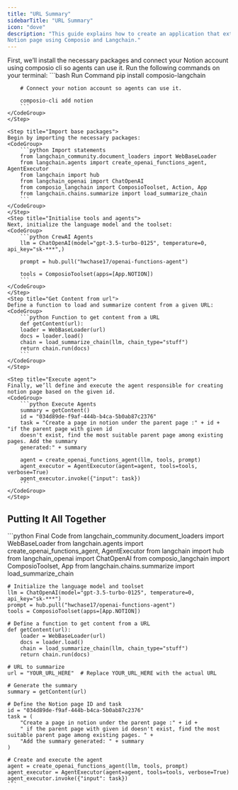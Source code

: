 ```yaml
---
title: "URL Summary"
sidebarTitle: "URL Summary"
icon: "dove"
description: "This guide explains how to create an application that extracts content from a webpage using its URL and writes a summary to a 
Notion page using Composio and Langchain."
---
```



<Steps>
    <Step title="Install packages and Connect tools">
    First, we’ll install the necessary packages and connect your Notion account using composio cli so agents can use it. 
    Run the following commands on your terminal:
    <CodeGroup>
        ```bash Run Command
        pip install composio-langchain

        # Connect your notion account so agents can use it.

        composio-cli add notion
        ```
    </CodeGroup>
    </Step>

    <Step title="Import base packages">
    Begin by importing the necessary packages:
    <CodeGroup>
        ```python Import statements
        from langchain_community.document_loaders import WebBaseLoader
        from langchain.agents import create_openai_functions_agent, AgentExecutor
        from langchain import hub
        from langchain_openai import ChatOpenAI
        from composio_langchain import ComposioToolset, Action, App
        from langchain.chains.summarize import load_summarize_chain
        ```
    </CodeGroup>
    </Step>
    <Step title="Initialise tools and agents">
    Next, initialize the language model and the toolset:
    <CodeGroup>
        ```python CrewAI Agents
        llm = ChatOpenAI(model="gpt-3.5-turbo-0125", temperature=0, api_key="sk-***",)

        prompt = hub.pull("hwchase17/openai-functions-agent")

        tools = ComposioToolset(apps=[App.NOTION])
        ```
    </CodeGroup>
    </Step>
    <Step title="Get Content from url">
    Define a function to load and summarize content from a given URL:
    <CodeGroup>
        ```python Function to get content from a URL
        def getContent(url):
        loader = WebBaseLoader(url)
        docs = loader.load()
        chain = load_summarize_chain(llm, chain_type="stuff")
        return chain.run(docs)
        ```
    </CodeGroup>
    </Step>

    <Step title="Execute agent">
    Finally, we’ll define and execute the agent responsible for creating notion page based on the given id.
    <CodeGroup>
        ```python Execute Agents
        summary = getContent()
        id = "034d89de-f9af-444b-b4ca-5b0ab87c2376"
        task = "Create a page in notion under the parent page :" + id + "if the parent page with given id
        doesn't exist, find the most suitable parent page among existing pages. Add the summary
        generated:" + summary

        agent = create_openai_functions_agent(llm, tools, prompt)
        agent_executor = AgentExecutor(agent=agent, tools=tools, verbose=True)
        agent_executor.invoke({"input": task})
        ```
    </CodeGroup>
    </Step>

</Steps>

## Putting It All Together
<CodeGroup>
    ```python Final Code
    from langchain_community.document_loaders import WebBaseLoader
    from langchain.agents import create_openai_functions_agent, AgentExecutor
    from langchain import hub
    from langchain_openai import ChatOpenAI
    from composio_langchain import ComposioToolset, App
    from langchain.chains.summarize import load_summarize_chain

    # Initialize the language model and toolset
    llm = ChatOpenAI(model="gpt-3.5-turbo-0125", temperature=0, api_key="sk-***")
    prompt = hub.pull("hwchase17/openai-functions-agent")
    tools = ComposioToolset(apps=[App.NOTION])

    # Define a function to get content from a URL
    def getContent(url):
        loader = WebBaseLoader(url)
        docs = loader.load()
        chain = load_summarize_chain(llm, chain_type="stuff")
        return chain.run(docs)

    # URL to summarize
    url = "YOUR_URL_HERE"  # Replace YOUR_URL_HERE with the actual URL

    # Generate the summary
    summary = getContent(url)

    # Define the Notion page ID and task
    id = "034d89de-f9af-444b-b4ca-5b0ab87c2376"
    task = (
        "Create a page in notion under the parent page :" + id +
        " if the parent page with given id doesn't exist, find the most suitable parent page among existing pages. " +
        "Add the summary generated: " + summary
    )

    # Create and execute the agent
    agent = create_openai_functions_agent(llm, tools, prompt)
    agent_executor = AgentExecutor(agent=agent, tools=tools, verbose=True)
    agent_executor.invoke({"input": task})
    ```
</CodeGroup>
